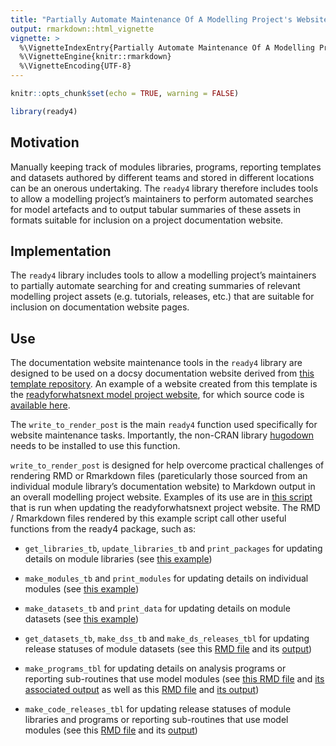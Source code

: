 ```yaml
---
title: "Partially Automate Maintenance Of A Modelling Project's Website"
output: rmarkdown::html_vignette
vignette: >
  %\VignetteIndexEntry{Partially Automate Maintenance Of A Modelling Project's Website}
  %\VignetteEngine{knitr::rmarkdown}
  %\VignetteEncoding{UTF-8}
---
```


```r
knitr::opts_chunk$set(echo = TRUE, warning = FALSE)
```
```r
library(ready4) 
```

## Motivation
Manually keeping track of modules libraries, programs, reporting templates and datasets authored by different teams and stored in different locations can be an onerous undertaking. The `ready4` library therefore includes tools to allow a modelling project’s maintainers to perform automated searches for model artefacts and to output tabular summaries of these assets in formats suitable for inclusion on a project documentation website.

## Implementation
The `ready4` library includes tools to allow a modelling project's maintainers to partially automate searching for and creating summaries of relevant modelling project assets (e.g. tutorials, releases, etc.) that are suitable for inclusion on documentation website pages.

## Use
The documentation website maintenance tools in the `ready4` library are designed to be used on a docsy documentation website derived from [this template repository](https://github.com/ready4-dev/ready4web). An example of a website created from this template is the [readyforwhatsnext model project website](https://readyforwhatsnext.org/), for which source code is [available here](https://github.com/ready4-dev/readyforwhatsnext). 

The `write_to_render_post` is the main `ready4` function used specifically for website maintenance tasks. Importantly, the non-CRAN library [hugodown](https://github.com/r-lib/hugodown) needs to be installed to use this function.

`write_to_render_post` is designed for help overcome practical challenges of rendering RMD or Rmarkdown files (pareticularly those sourced from an individual module library's documentation website) to Markdown output in an overall modelling project website. Examples of its use are in [this script](https://github.com/ready4-dev/readyforwhatsnext/blob/main/runme.R) that is run when updating the readyforwhatsnext project website. The RMD / Rmarkdown files rendered by this example script call other useful functions from the ready4 package, such as:

- `get_libraries_tb`,  `update_libraries_tb` and `print_packages` for updating details on module libraries (see [this example](https://readyforwhatsnext.org/docs/tutorials/finding/libraries/))

- `make_modules_tb` and `print_modules` for updating details on individual modules (see [this example](https://readyforwhatsnext.org/docs/tutorials/finding/individual/))

- `make_datasets_tb` and `print_data` for updating details on module datasets (see [this example](https://readyforwhatsnext.org/docs/tutorials/finding/finding-data/))    

- `get_datasets_tb`, `make_dss_tb` and `make_ds_releases_tbl` for updating release statuses of module datasets (see this [RMD file](https://github.com/ready4-dev/readyforwhatsnext/blob/main/content/en/blog/releases/Datasets/Model-Data/People-Datasets/index_Body.Rmd) and its [output](https://readyforwhatsnext.org/blog/2024/06/08/datasets-for-modelling-people-releases/))

- `make_programs_tbl` for updating details on analysis programs or reporting sub-routines that use model modules (see [this RMD file](https://github.com/ready4-dev/readyforwhatsnext/blob/main/content/en/docs/Analyses/Find/index_Body.Rmd) and [its associated output](https://readyforwhatsnext.org/docs/analyses/find/#current-readyforhwatsnext-programs) as well as this [RMD file](https://github.com/ready4-dev/readyforwhatsnext/blob/main/content/en/docs/Reporting/index_Body.Rmd) and [its output](https://readyforwhatsnext.org/docs/reporting/#current-readyforwhatsnext-subroutines))

- `make_code_releases_tbl` for updating release statuses of module libraries and programs or reporting sub-routines that use model modules (see this [RMD file](https://github.com/ready4-dev/readyforwhatsnext/blob/main/content/en/blog/releases/Executables/Programs/index_Body.Rmd) and its [output](https://readyforwhatsnext.org/blog/2024/06/08/programs-releases/))


